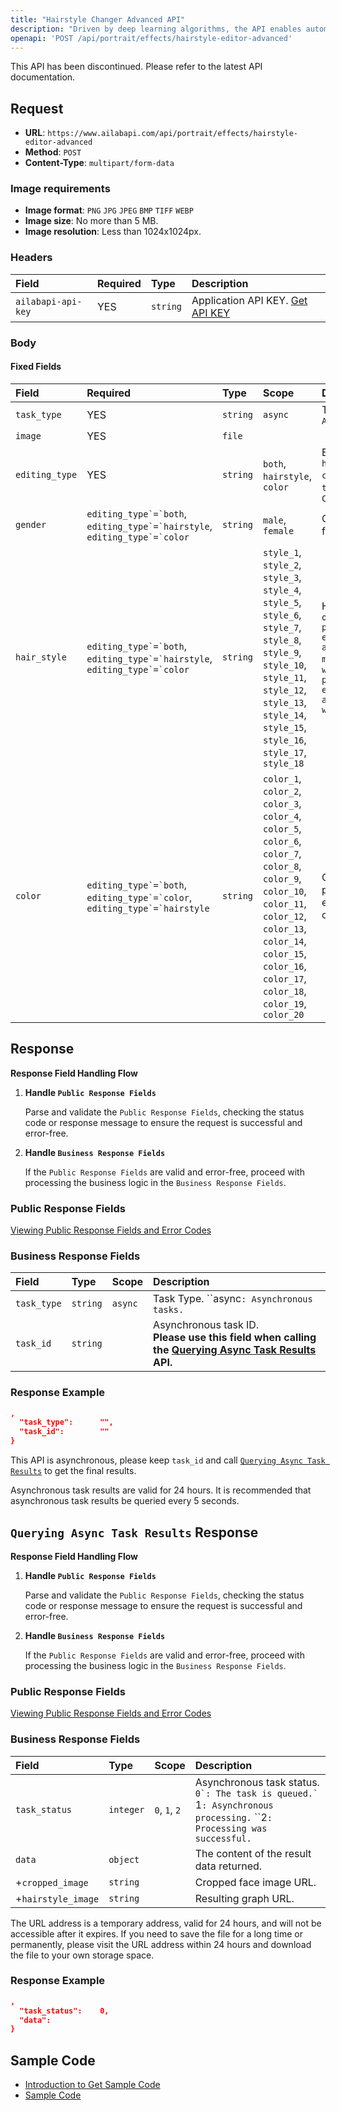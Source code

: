 ```yaml
---
title: "Hairstyle Changer Advanced API"
description: "Driven by deep learning algorithms, the API enables automatic portrait hairstyle and color transformations, offering up to dozens of styles and color options."
openapi: 'POST /api/portrait/effects/hairstyle-editor-advanced'
---
```


<Danger>
This API has been discontinued. Please refer to the latest API documentation.
</Danger>

## Request

- **URL**: `https://www.ailabapi.com/api/portrait/effects/hairstyle-editor-advanced`
- **Method**: `POST`
- **Content-Type**: `multipart/form-data`

### Image requirements

- **Image format**: `PNG` `JPG` `JPEG` `BMP` `TIFF` `WEBP`
- **Image size**: No more than 5 MB.
- **Image resolution**: Less than 1024x1024px.

### Headers

| Field              | Required | Type     | Description                                        |
|:-------------------|:---------|:---------|:---------------------------------------------------|
| `ailabapi-api-key` | YES      | `string` | Application API KEY. [Get API KEY](/docs/get-api-key) |

### Body

#### Fixed Fields

| Field          | Required                                                                                                                  | Type     | Scope                                                                                                                                                                                                                                                                                                                                                                                                                                                         | Description                                                                                                                                                                                                                                           |
|:---------------|:--------------------------------------------------------------------------------------------------------------------------|:---------|:--------------------------------------------------------------------------------------------------------------------------------------------------------------------------------------------------------------------------------------------------------------------------------------------------------------------------------------------------------------------------------------------------------------------------------------------------------------|:------------------------------------------------------------------------------------------------------------------------------------------------------------------------------------------------------------------------------------------------------|
| `task_type`    | YES                                                                                                                       | `string` | ``async`` | Task Type. ``async`: Asynchronous tasks.`                                                                                                                                                                                                      |
| `image`        | YES                                                                                                                       | `file`   |                                                                                                                                                                                                                                                                                                                                                                                                                                                               |                                                                                                                                                                                                                                                       |
| `editing_type` | YES                                                                                                                       | `string` | ``both``, ``hairstyle``, ``color`` | Edit Type. ``both`: Change the hairstyle & Change the color.` ``hairstyle`: Change the hairstyle.` ``color`: Change the color.`                                                                                                  |
| `gender`       | ``editing_type`=`both``, ``editing_type`=`hairstyle``, ``editing_type`=`color`` | `string` | ``male``, ``female`` | Gender. ``male`: Male.` ``female`: Female.`                                                                                                                                                                                             |
| `hair_style`   | ``editing_type`=`both``, ``editing_type`=`hairstyle``, ``editing_type`=`color`` | `string` | ``style_1``, ``style_2``, ``style_3``, ``style_4``, ``style_5``, ``style_6``, ``style_7``, ``style_8``, ``style_9``, ``style_10``, ``style_11``, ``style_12``, ``style_13``, ``style_14``, ``style_15``, ``style_16``, ``style_17``, ``style_18`` | Hairstyle. `[See the results of men's hairstyles](ai-portrait/effects/hairstyle-editor-advanced.md#hairstyles-for-men)` `[See the effect of women's hairstyles](ai-portrait/effects/hairstyle-editor-advanced.md#hairstyles-for-women)` |
| `color`        | ``editing_type`=`both``, ``editing_type`=`color``, ``editing_type`=`hairstyle`` | `string` | ``color_1``, ``color_2``, ``color_3``, ``color_4``, ``color_5``, ``color_6``, ``color_7``, ``color_8``, ``color_9``, ``color_10``, ``color_11``, ``color_12``, ``color_13``, ``color_14``, ``color_15``, ``color_16``, ``color_17``, ``color_18``, ``color_19``, ``color_20`` | Color. (ai-portrait/effects/hairstyle-editor-advanced.md#hair-colors)                                                                                                                                                                    |

## Response

**Response Field Handling Flow**

1. **Handle `Public Response Fields`**

   Parse and validate the `Public Response Fields`, checking the status code or response message to ensure the request is successful and error-free.

2. **Handle `Business Response Fields`**

   If the `Public Response Fields` are valid and error-free, proceed with processing the business logic in the `Business Response Fields`.

### Public Response Fields

<a href="/docs/response-description" target="_blank">Viewing Public Response Fields and Error Codes</a>

### Business Response Fields

| Field       | Type     | Scope            | Description                                                                                                                                   |
|:------------|:---------|:-----------------|:----------------------------------------------------------------------------------------------------------------------------------------------|
| `task_type` | `string` | ``async`` | Task Type. ``async`: Asynchronous tasks.`                                                                                              |
| `task_id`   | `string` |                  | Asynchronous task ID. <br/>**Please use this field when calling the [Querying Async Task Results](ai-common/async-task-results/api) API.** |

### Response Example

```json
,
  "task_type":      "",
  "task_id":        ""
}
```

This API is asynchronous, please keep `task_id` and call [`Querying Async Task Results`](ai-common/async-task-results/api) to get the final results.

Asynchronous task results are valid for 24 hours. It is recommended that asynchronous task results be queried every 5 seconds.

## `Querying Async Task Results` Response

**Response Field Handling Flow**

1. **Handle `Public Response Fields`**

   Parse and validate the `Public Response Fields`, checking the status code or response message to ensure the request is successful and error-free.

2. **Handle `Business Response Fields`**

   If the `Public Response Fields` are valid and error-free, proceed with processing the business logic in the `Business Response Fields`.

### Public Response Fields

<a href="/docs/response-description" target="_blank">Viewing Public Response Fields and Error Codes</a>

### Business Response Fields

| Field              | Type      | Scope                                  | Description                                                                                                                                 |
|:-------------------|:----------|:---------------------------------------|:--------------------------------------------------------------------------------------------------------------------------------------------|
| `task_status`      | `integer` | ``0``, ``1``, ``2`` | Asynchronous task status. ``0`: The task is queued.` ``1`: Asynchronous processing.` ``2`: Processing was successful.` |
| `data`             | `object`  |                                        | The content of the result data returned.                                                                                                    |
| +`cropped_image`   | `string`  |                                        | Cropped face image URL.                                                                                                                     |
| +`hairstyle_image` | `string`  |                                        | Resulting graph URL.                                                                                                                        |

The URL address is a temporary address, valid for 24 hours, and will not be accessible after it expires. If you need to save the file for a long time or permanently, please visit the URL address within 24 hours and download the file to your own storage space.

### Response Example

```json
,
  "task_status":    0,
  "data":           
}
```

## Sample Code

- [Introduction to Get Sample Code](get-sample-code)
- [Sample Code][PostmanURL]

[PostmanURL]: https://documenter.getpostman.com/view/26387069/2s93JxqgHE#8e8b2f58-6d2d-44be-bf34-00938240cb75